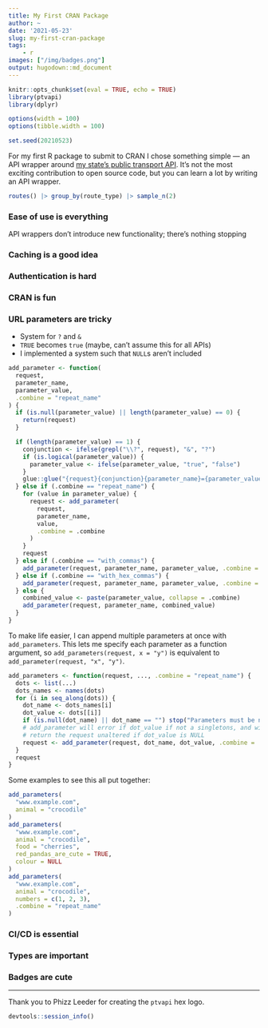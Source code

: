 ```yaml
---
title: My First CRAN Package
author: ~
date: '2021-05-23'
slug: my-first-cran-package
tags:
    - r
images: ["/img/badges.png"]
output: hugodown::md_document
---
```

    
```r
knitr::opts_chunk$set(eval = TRUE, echo = TRUE)
library(ptvapi)
library(dplyr)

options(width = 100)
options(tibble.width = 100)

set.seed(20210523)
```

For my first R package to submit to CRAN I chose something simple --- an API wrapper around [my state's public transport API](https://www.ptv.vic.gov.au/footer/data-and-reporting/datasets/ptv-timetable-api/). It's not the most exciting contribution to open source code, but you can learn a lot by writing an API wrapper.

```r
routes() |> group_by(route_type) |> sample_n(2)
```

### Ease of use is everything

API wrappers don't introduce new functionality; there's nothing stopping 

### Caching is a good idea


### Authentication is hard



### CRAN is fun

### URL parameters are tricky

* System for `?` and `&`
* `TRUE` becomes `true` (maybe, can't assume this for all APIs)
* I implemented a system such that `NULL`s aren't included

```r
add_parameter <- function(
  request,
  parameter_name,
  parameter_value,
  .combine = "repeat_name"
) {
  if (is.null(parameter_value) || length(parameter_value) == 0) {
    return(request)
  }

  if (length(parameter_value) == 1) {
    conjunction <- ifelse(grepl("\\?", request), "&", "?")
    if (is.logical(parameter_value)) {
      parameter_value <- ifelse(parameter_value, "true", "false")
    }
    glue::glue("{request}{conjunction}{parameter_name}={parameter_value}")
  } else if (.combine == "repeat_name") {
    for (value in parameter_value) {
      request <- add_parameter(
        request,
        parameter_name,
        value,
        .combine = .combine
      )
    }
    request
  } else if (.combine == "with_commas") {
    add_parameter(request, parameter_name, parameter_value, .combine = ",")
  } else if (.combine == "with_hex_commas") {
    add_parameter(request, parameter_name, parameter_value, .combine = "%2C")
  } else {
    combined_value <- paste(parameter_value, collapse = .combine)
    add_parameter(request, parameter_name, combined_value)
  }
}
```

To make life easier, I can append multiple parameters at once with `add_parameters`. This lets me specify each parameter as a function argument, so `add_parameters(request, x = "y")` is equivalent to `add_parameter(request, "x", "y")`.

```r
add_parameters <- function(request, ..., .combine = "repeat_name") {
  dots <- list(...)
  dots_names <- names(dots)
  for (i in seq_along(dots)) {
    dot_name <- dots_names[i]
    dot_value <- dots[[i]]
    if (is.null(dot_name) || dot_name == "") stop("Parameters must be named")
    # add_parameter will error if dot_value if not a singletons, and will
    # return the request unaltered if dot_value is NULL
    request <- add_parameter(request, dot_name, dot_value, .combine = .combine)
  }
  request
}
```

Some examples to see this all put together:

```r
add_parameters(
  "www.example.com",
  animal = "crocodile"
)
add_parameters(
  "www.example.com",
  animal = "crocodile",
  food = "cherries",
  red_pandas_are_cute = TRUE,
  colour = NULL
)
add_parameters(
  "www.example.com",
  animal = "crocodile",
  numbers = c(1, 2, 3),
  .combine = "repeat_name"
)
```

### CI/CD is essential


### Types are important


### Badges are cute

***
Thank you to Phizz Leeder for creating the `ptvapi` hex logo.

```r
devtools::session_info()
```
